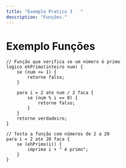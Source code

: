 ```yaml
---
title: "Exemplo Pratico 3   "
description: "Funções." 
---
```



# Exemplo Funções 

```lipo
// Função que verifica se um número é primo
logico ehPrimo(inteiro num) {
    se (num <= 1) {
        retorne falso;
    }

    para i = 2 ate num / 2 faca {
        se (num % i == 0) {
            retorne falso;
        }
    }
    retorne verdadeiro;
}

// Testa a função com números de 2 a 20
para i = 2 ate 20 faca {
    se (ehPrimo(i)) {
        imprima i + " é primo";
    }
}

```